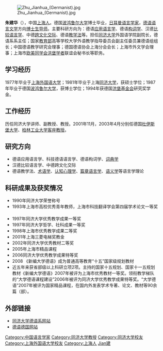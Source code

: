 {{Otheruses|朱建华|other=同名或類似名的其它條目描述}}
[[File:Zhu_Jianhua_(Germanist).jpg|frame]]

'''朱建华'''（{{bd|1956年|7月|||catIdx=Zhu朱}}），中国[[上海人|上海人]]。德国[[波鸿鲁尔大学|波鸿鲁尔大学]]博士毕业，[[日耳曼语言学家|日耳曼语言学家]]，[[德语语言文学|德语语言文学]]方向[[博士生导师|博士生导师]]。主要科研方向为：德语[[应用语言学|应用语言学]]、德语[[构词学|构词学]]、汉德[[比较语言学|比较语言学]]、中德[[跨文化交际|跨文化交际]]、德语[[教学法|教学法]]等。担任[[同济大学|同济大学]]外国语学院副院长，德语系系主任；国家[[中华人民共和国教育部|教育部]]高等学校大学外语教学指导委员会副主任委员兼德语组组长；中国德语教学研究会理事；德国德语协会上海分会会长；上海市外文学会理事；上海市[[欧美同学会|欧美同学会]][[洪堡学者|洪堡学者]]联谊会秘书长等职务。

== 学习经历 ==
1977年毕业于[[上海外国语大学|上海外国语大学]]；1981年毕业于上海[[同济大学|同济大学]]，获硕士学位；1987年毕业于德国[[波鸿鲁尔大学|波鸿鲁尔大学]]，获博士学位；1994年获德国[[洪堡基金会|洪堡基金会]]研究奖学金。

== 工作经历 ==
历任同济大学讲师、副教授、教授。2001年11月，2003年4月分别任德国[[杜伊斯堡大学|杜伊斯堡大学]]、[[柏林工业大学|柏林工业大学]][[客座教授|客座教授]]。

== 研究方向 ==
* 德语应用语言学、科技德语语言学、德语构词学、[[词典学|词典学]] 　　
* 汉德比较语言学、中德跨文化交际 　　
* 德语教学法、[[术语学|术语学]]、[[认知心理学|认知心理学]]、[[篇章语言学|篇章语言学]]、[[语义学|语义学]]等语言学理论

== 科研成果及获奖情况 ==
* 1990年同济大学荣誉称号 　　
* 1993年上海市高校优秀青年教师，上海市科技翻译学会第四届学术论文一等奖 　　
* 1997年同济大学优秀教学成果一等奖 　　
* 1997年同济大学哲学、社科成果一等奖 　　
* 1998年上海市优秀教学成果二等奖 　　
* 2001年上海三菱电梯奖教金 　　
* 2002年同济大学优秀教材二等奖 　　
* 2005年上海市精品课程 　　
* 2006同济大学优秀教学成果特等奖 　　
* 2008 《新编大学德语》成为普通高等教育“十五”国家级规划教材
* 近五年来获省部级以上科研立项2项。主持的国家十五规划、国家十一五规划教材《新编大学德语》2007年被评为上海市优秀教材一等奖。领衔教学梯队的“大学德语课程建设”2006年被评为同济大学优秀教学成果特等奖。“大学德语”2007年被评为国家精品课程，在国内外发表学术专著、论文、教材等90余篇（部）。

== 外部链接 ==
* [https://web.archive.org/web/20190328221019/http://www.tongjideutsch.com/ 同济大学德语系网站]
* [http://www.dedecn.com/inhalte/lehrer/20091204243.htm 德语德国网站] {{Wayback|url=http://www.dedecn.com/inhalte/lehrer/20091204243.htm |date=20160305035144 }}

{{DEFAULTSORT:Zhu朱}}
[[Category:中国语言学家|Category:中国语言学家]]
[[Category:同济大学教授|Category:同济大学教授]]
[[Category:同济大学校友|Category:同济大学校友]]
[[Category:上海外国语大学校友|Category:上海外国语大学校友]]
[[Category:上海人|Category:上海人]]
[[Category:朱姓|Jian建]]